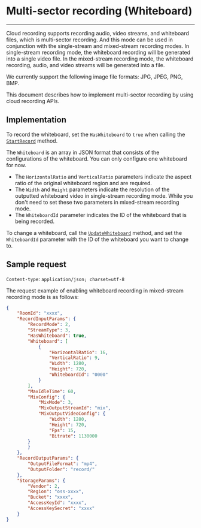 # Multi-sector recording (Whiteboard)

---

Cloud recording supports recording audio, video streams, and whiteboard files, which is multi-sector recording. And this mode can be used in conjunction with the single-stream and mixed-stream recording modes. In single-stream recording mode, the whiteboard recording will be generated into a single video file. In the mixed-stream recording mode, the whiteboard recording, audio, and video streams will be generated into a file. 


We currently support the following image file formats: JPG, JPEG, PNG, BMP.


This document describes how to implement multi-sector recording by using cloud recording APIs.


## Implementation


To record the whiteboard, set the `HasWhiteboard` to `true` when calling the [`StartRecord`](/cloud-recording-server/start-record) method.

The `Whiteboard` is an array in JSON format that consists of the configurations of the whiteboard. You can only configure one whiteboard for now.


<Warning title="Warning">

* The `HorizontalRatio` and `VerticalRatio` parameters indicate the aspect ratio of the original whiteboard region and are required.
* The `Width` and `Height` parameters indicate the resolution of the outputted whiteboard video in single-stream recording mode. While you don't need to set these two parameters in mixed-stream recording mode.
* The `WhiteboardId` parameter indicates the ID of the whiteboard that is being recorded.
</Warning>

To change a whiteboard, call the [`UpdateWhiteboard`](/cloud-recording-server/update-whiteboard) method, and set the `WhiteboardId` parameter with the ID of the whiteboard you want to change to.


## Sample request


`Content-type`: `application/json; charset=utf-8`

The request example of enabling whiteboard recording in mixed-stream recording mode is as follows:


```json
{
	"RoomId": "xxxx",
	"RecordInputParams": {
		"RecordMode": 2,
		"StreamType": 3,
		"HasWhiteboard": true,
		"Whiteboard": [
			{
				"HorizontalRatio": 16,
				"VerticalRatio": 9,
				"Width": 1280,
				"Height": 720,
				"WhiteboardId": "0000"
			}
		],
		"MaxIdleTime": 60,
		"MixConfig": {
			"MixMode": 3,
			"MixOutputStreamId": "mix",
			"MixOutputVideoConfig": {
                "Width": 1280, 
                "Height": 720, 
                "Fps": 15, 
                "Bitrate": 1130000
        }
		}
	},
	"RecordOutputParams": {
		"OutputFileFormat": "mp4",
		"OutputFolder": "record/"
	},
	"StorageParams": {
		"Vendor": 2,
		"Region": "oss-xxxx",
		"Bucket": "xxxx",
		"AccessKeyId": "xxxx",
		"AccessKeySecret": "xxxx"
	}
}
```
